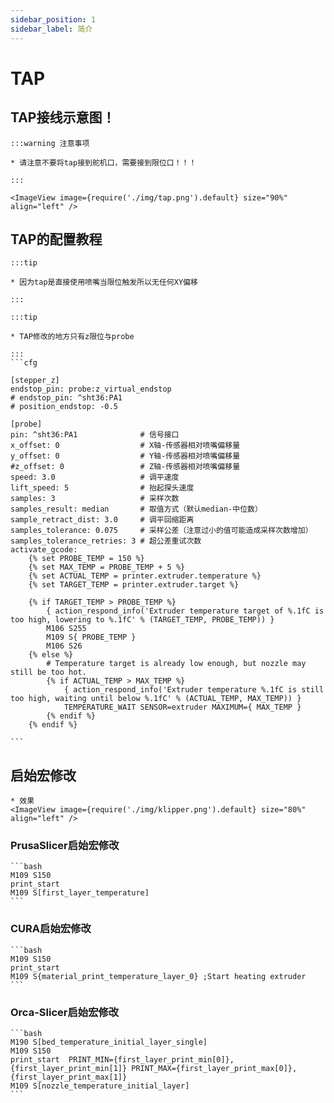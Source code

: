 ```yaml
---
sidebar_position: 1
sidebar_label: 简介
---
```



# TAP

## TAP接线示意图！

    :::warning 注意事项

    * 请注意不要将tap接到舵机口，需要接到限位口！！！

    :::

    <ImageView image={require('./img/tap.png').default} size="90%" align="left" />


## TAP的配置教程


    :::tip

    * 因为tap是直接使用喷嘴当限位触发所以无任何XY偏移

    :::

    :::tip

    * TAP修改的地方只有z限位与probe

    :::
    ```cfg

    [stepper_z]
    endstop_pin: probe:z_virtual_endstop
    # endstop_pin: ^sht36:PA1  
    # position_endstop: -0.5        

    [probe]
    pin: ^sht36:PA1              # 信号接口
    x_offset: 0                  # X轴-传感器相对喷嘴偏移量
    y_offset: 0                  # Y轴-传感器相对喷嘴偏移量
    #z_offset: 0                 # Z轴-传感器相对喷嘴偏移量
    speed: 3.0                   # 调平速度
    lift_speed: 5                # 抬起探头速度
    samples: 3                   # 采样次数
    samples_result: median       # 取值方式（默认median-中位数）
    sample_retract_dist: 3.0     # 调平回缩距离
    samples_tolerance: 0.075     # 采样公差（注意过小的值可能造成采样次数增加）
    samples_tolerance_retries: 3 # 超公差重试次数
    activate_gcode:
        {% set PROBE_TEMP = 150 %}
        {% set MAX_TEMP = PROBE_TEMP + 5 %}
        {% set ACTUAL_TEMP = printer.extruder.temperature %}
        {% set TARGET_TEMP = printer.extruder.target %}

        {% if TARGET_TEMP > PROBE_TEMP %}
            { action_respond_info('Extruder temperature target of %.1fC is too high, lowering to %.1fC' % (TARGET_TEMP, PROBE_TEMP)) }
            M106 S255
            M109 S{ PROBE_TEMP }
            M106 S26
        {% else %}
            # Temperature target is already low enough, but nozzle may still be too hot.
            {% if ACTUAL_TEMP > MAX_TEMP %}
                { action_respond_info('Extruder temperature %.1fC is still too high, waiting until below %.1fC' % (ACTUAL_TEMP, MAX_TEMP)) }
                TEMPERATURE_WAIT SENSOR=extruder MAXIMUM={ MAX_TEMP }
            {% endif %}
        {% endif %}

    ```

## 启始宏修改
    * 效果
    <ImageView image={require('./img/klipper.png').default} size="80%" align="left" />

### PrusaSlicer启始宏修改 

    ```bash
    M109 S150
    print_start
    M109 S[first_layer_temperature]
    ```

### CURA启始宏修改

    ```bash
    M109 S150
    print_start
    M109 S{material_print_temperature_layer_0} ;Start heating extruder
    ```

### Orca-Slicer启始宏修改

    ```bash
    M190 S[bed_temperature_initial_layer_single]
    M109 S150
    print_start  PRINT_MIN={first_layer_print_min[0]},{first_layer_print_min[1]} PRINT_MAX={first_layer_print_max[0]},{first_layer_print_max[1]}
    M109 S[nozzle_temperature_initial_layer]
    ```

